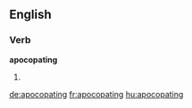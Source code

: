 
==English==

===Verb===
'''apocopating'''

# {{present participle of|[[apocopate]]}}

[[de:apocopating]]
[[fr:apocopating]]
[[hu:apocopating]]